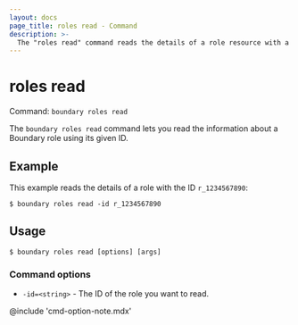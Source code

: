 ```yaml
---
layout: docs
page_title: roles read - Command
description: >-
  The "roles read" command reads the details of a role resource with a given ID.
---
```


# roles read

Command: `boundary roles read`

The `boundary roles read` command lets you read the information about a Boundary role using its given ID.

## Example

This example reads the details of a role with the ID `r_1234567890`:

```shell-session
$ boundary roles read -id r_1234567890
```

## Usage

<CodeBlockConfig hideClipboard>

```shell-session
$ boundary roles read [options] [args]
```

</CodeBlockConfig>

### Command options

- `-id=<string>` - The ID of the role you want to read.

@include 'cmd-option-note.mdx'